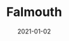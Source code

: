 ---
title: Falmouth
photoTags: [falmouth]
excludeNames: [me]
isLocation: true
date: 2021-01-02
shuffle: true
---